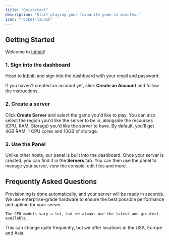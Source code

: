 ```yaml
---
title: "Quickstart"
description: "Start playing your favourite game in minutes."
icon: "rocket-launch"
---
```


## Getting Started

Welcome to [Infiniti](https://infiniti.fun)!

### 1. Sign into the dashboard

Head to [Infiniti](https://infiniti.fun) and sign into the dashboard with your email and password.

If you haven't created an account yet, click **Create an Account** and follow the instructions.

### 2. Create a server

Click **Create Server** and select the game you'd like to play. You can also select the region you'd like the server to be in, alongside the resources (CPU, RAM, Storage) you'd like the server to have. By default, you'll get 4GB RAM, 1 CPU cores and 10GB of storage.

### 3. Use the Panel

Unlike other hosts, our panel is built into the dashboard. Once your server is created, you can find it in the **Servers** tab. You can then use the panel to manage your server, view the console, edit files and more.

## Frequently Asked Questions

<AccordionGroup>
  <Accordion title="How long does provisioning take?">
    Provisioning is done automatically, and your server will be ready in seconds.
  </Accordion>

  <Accordion title="What hardware do you use?">
    We use enterprise-grade hardware to ensure the best possible performance and uptime for your server.

    The CPU models vary a lot, but we always use the latest and greatest available.
  </Accordion>

  <Accordion title="What locations do you offer?">
    This can change quite frequently, but we offer locations in the USA, Europe and Asia.
  </Accordion>
</AccordionGroup>